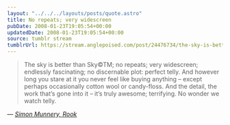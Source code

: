 ```yaml
---
layout: "../../../layouts/posts/quote.astro"
title: No repeats; very widescreen
pubDate: 2008-01-23T19:05:54+00:00
updatedDate: 2008-01-23T19:05:54+00:00
source: tumblr stream
tumblrUrl: https://stream.anglepoised.com/post/24476734/the-sky-is-better-than-sky-tm-no-repeats-very
---
```


> The sky is better than Sky©TM; no repeats; very widescreen; endlessly fascinating; no discernable plot: perfect telly. And however long you stare at it you never feel like buying anything &#8211; except perhaps occasionally cotton wool or candy-floss. And the detail, the work that’s gone into it &#8211; it’s truly awesome; terrifying. No wonder we watch telly.

— <cite>[Simon Munnery, _Rook_](https://www.newstatesman.com/blogs/simon-munnery/2008/01/gay-space-canadian-significant)</cite>
